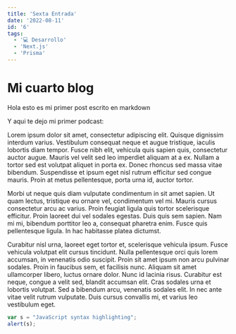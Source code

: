 ```yaml
---
title: 'Sexta Entrada'
date: '2022-08-11'
id: '6'
tags:
  - '💻 Desarrollo'
  - 'Next.js'
  - 'Prisma'
---
```


# Mi cuarto blog

Hola esto es mi primer post escrito en markdown

Y aqui te dejo mi primer podcast:

<PlayList playlist="2ji5tRQVfnhaX1w9FhmSzk?" />

Lorem ipsum dolor sit amet, consectetur adipiscing elit. Quisque dignissim interdum varius. Vestibulum consequat neque et augue tristique, iaculis lobortis diam tempor. Fusce nibh elit, vehicula quis sapien quis, consectetur auctor augue. Mauris vel velit sed leo imperdiet aliquam at a ex. Nullam a tortor sed est volutpat aliquet in porta ex. Donec rhoncus sed massa vitae bibendum. Suspendisse et ipsum eget nisl rutrum efficitur sed congue mauris. Proin at metus pellentesque, porta urna id, auctor tortor.

Morbi ut neque quis diam vulputate condimentum in sit amet sapien. Ut quam lectus, tristique eu ornare vel, condimentum vel mi. Mauris cursus consectetur arcu ac varius. Proin feugiat ligula quis tortor scelerisque efficitur. Proin laoreet dui vel sodales egestas. Duis quis sem sapien. Nam mi mi, bibendum porttitor leo a, consequat pharetra enim. Fusce quis pellentesque ligula. In hac habitasse platea dictumst.

Curabitur nisl urna, laoreet eget tortor et, scelerisque vehicula ipsum. Fusce vehicula volutpat elit cursus tincidunt. Nulla pellentesque orci quis lorem accumsan, in venenatis odio suscipit. Proin sit amet ipsum non arcu pulvinar sodales. Proin in faucibus sem, et facilisis nunc. Aliquam sit amet ullamcorper libero, luctus ornare dolor. Nunc id lacinia risus. Curabitur est neque, congue a velit sed, blandit accumsan elit. Cras sodales urna et lobortis volutpat. Sed a bibendum arcu, venenatis sodales elit. In nec ante vitae velit rutrum vulputate. Duis cursus convallis mi, et varius leo vestibulum eget.

```javascript
var s = "JavaScript syntax highlighting";
alert(s);
```
